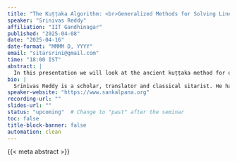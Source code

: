 ```yaml
---
title: "The Kuṭṭaka Algorithm: <br>Generalized Methods for Solving Linear Diophantine Equations"
speaker: "Srinivas Reddy"
affiliation: "IIT Gandhinagar"
published: "2025-04-08"
date: "2025-04-16"
date-format: "MMMM D, YYYY"
email: "sitarsrini@gmail.com"
time: "18:00 IST"
abstract: |
  In this presentation we will look at the ancient kuṭṭaka method for obtaining the least positive integral solutions to linear Diophantine equations. Based primarily on the method explicated by Bhāskara II in his Līlāvatī, we will explore a simplified version of the algorithm for solving equations of the form ax +/- by = +/- c, while also considering the relationship and parallelism of this technique with the extended Euclidean algorithm. Furthermore, we consider various counter-examples which do not result in viable integral solutions and offer possible extensions of the method to arrive at a more robust, generalized algorithm.
bio: |
  Srinivas Reddy is a scholar, translator and classical sitarist. He has published five books including Raya: Krishnadevaraya of Vijayanagara (Juggernaut 2020) and Illuminating Worlds: An Anthology of Classical Indian Literature (Bloomsbury 2024). He is currently a Fulbright-Nehru fellow at IIT Gandhinagar.
speaker-website: "https://www.sankalpana.org"
recording-url: ""
slides-url: ""
status: "upcoming"  # Change to "past" after the seminar
toc: false
title-block-banner: false
automation: clean
---
```



{{< meta abstract >}}

